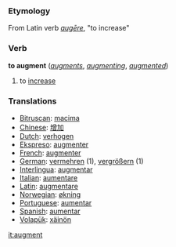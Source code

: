 ===Etymology===
From Latin verb ''[[augēre]]'', "to increase"

===Verb===
'''to augment''' (''[[augments]]'', ''[[augmenting]]'', ''[[augmented]]'')

# to [[increase]]

=== Translations ===
*[[Bitruscan]]: [[macima]]
*[[Chinese]]: [[增加]]
*[[Dutch]]: [[verhogen]]
*[[Ekspreso]]: [[augmenter]]
*[[French]]: [[augmenter]] 
*[[German]]: [[vermehren]] (1), [[vergrößern]] (1)
*[[Interlingua]]: [[augmentar]] 
*[[Italian]]: [[aumentare]] 
*[[Latin]]: [[augmentare]]
*[[Norwegian]]: [[økning]]
*[[Portuguese]]: [[aumentar]] 
*[[Spanish]]: [[aumentar]] 
*[[Volapük]]: [[xäinön]]

[[it:augment]]